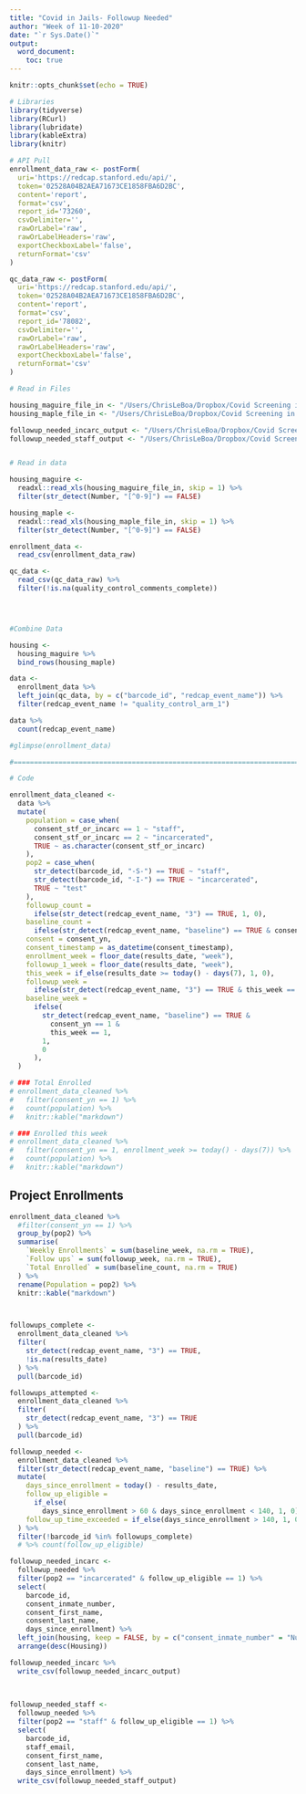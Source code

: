 ```yaml
---
title: "Covid in Jails- Followup Needed" 
author: "Week of 11-10-2020"
date: "`r Sys.Date()`"
output: 
  word_document:
    toc: true
---
```


```r
knitr::opts_chunk$set(echo = TRUE)

```

```r
# Libraries
library(tidyverse)
library(RCurl)
library(lubridate)
library(kableExtra)
library(knitr)

# API Pull
enrollment_data_raw <- postForm(
  uri='https://redcap.stanford.edu/api/',
  token='02528A04B2AEA71673CE1858FBA6D2BC',
  content='report',
  format='csv',
  report_id='73260',
  csvDelimiter='',
  rawOrLabel='raw',
  rawOrLabelHeaders='raw',
  exportCheckboxLabel='false',
  returnFormat='csv'
)

qc_data_raw <- postForm(
  uri='https://redcap.stanford.edu/api/',
  token='02528A04B2AEA71673CE1858FBA6D2BC',
  content='report',
  format='csv',
  report_id='78082',
  csvDelimiter='',
  rawOrLabel='raw',
  rawOrLabelHeaders='raw',
  exportCheckboxLabel='false',
  returnFormat='csv'
)

# Read in Files 

housing_maguire_file_in <- "/Users/ChrisLeBoa/Dropbox/Covid Screening in Jails  Project/San Mateo/housing_data/MCF roster 11-30.xls"
housing_maple_file_in <- "/Users/ChrisLeBoa/Dropbox/Covid Screening in Jails  Project/San Mateo/housing_data/MSCC roster 11-30.xls"

followup_needed_incarc_output <- "/Users/ChrisLeBoa/Dropbox/Covid Screening in Jails  Project/Followup_needed/san_mateo_incarcerated_201201.csv"
followup_needed_staff_output <- "/Users/ChrisLeBoa/Dropbox/Covid Screening in Jails  Project/Followup_needed/san_mateo_staff_201201.csv"


# Read in data 

housing_maguire <- 
  readxl::read_xls(housing_maguire_file_in, skip = 1) %>%  
  filter(str_detect(Number, "[^0-9]") == FALSE)

housing_maple <- 
  readxl::read_xls(housing_maple_file_in, skip = 1) %>%  
  filter(str_detect(Number, "[^0-9]") == FALSE)

enrollment_data <-  
  read_csv(enrollment_data_raw) 

qc_data <- 
  read_csv(qc_data_raw) %>% 
  filter(!is.na(quality_control_comments_complete))




#Combine Data

housing <-  
  housing_maguire %>% 
  bind_rows(housing_maple)

data <- 
  enrollment_data %>% 
  left_join(qc_data, by = c("barcode_id", "redcap_event_name")) %>% 
  filter(redcap_event_name != "quality_control_arm_1")

data %>% 
  count(redcap_event_name)

#glimpse(enrollment_data)

#===============================================================================

# Code
```

```r
enrollment_data_cleaned <- 
  data %>% 
  mutate(
    population = case_when(
      consent_stf_or_incarc == 1 ~ "staff",
      consent_stf_or_incarc == 2 ~ "incarcerated",
      TRUE ~ as.character(consent_stf_or_incarc)
    ),
    pop2 = case_when(
      str_detect(barcode_id, "-S-") == TRUE ~ "staff",
      str_detect(barcode_id, "-I-") == TRUE ~ "incarcerated",
      TRUE ~ "test"
    ),
    followup_count = 
      ifelse(str_detect(redcap_event_name, "3") == TRUE, 1, 0), 
    baseline_count = 
      ifelse(str_detect(redcap_event_name, "baseline") == TRUE & consent_yn == 1, 1, 0),
    consent = consent_yn,
    consent_timestamp = as_datetime(consent_timestamp),
    enrollment_week = floor_date(results_date, "week"), 
    followup_1_week = floor_date(results_date, "week"),
    this_week = if_else(results_date >= today() - days(7), 1, 0), 
    followup_week = 
      ifelse(str_detect(redcap_event_name, "3") == TRUE & this_week == 1, 1, 0), 
    baseline_week = 
      ifelse(
        str_detect(redcap_event_name, "baseline") == TRUE &
          consent_yn == 1 &
          this_week == 1,
        1,
        0
      ),
  ) 

```

```r
# ### Total Enrolled
# enrollment_data_cleaned %>% 
#   filter(consent_yn == 1) %>% 
#   count(population) %>% 
#   knitr::kable("markdown")
```

```r
# ### Enrolled this week
# enrollment_data_cleaned %>% 
#   filter(consent_yn == 1, enrollment_week >= today() - days(7)) %>% 
#   count(population) %>% 
#   knitr::kable("markdown")
```

## Project Enrollments

```r
enrollment_data_cleaned %>%
  #filter(consent_yn == 1) %>%
  group_by(pop2) %>%
  summarise(
    `Weekly Enrollments` = sum(baseline_week, na.rm = TRUE), 
    `Follow ups` = sum(followup_week, na.rm = TRUE),
    `Total Enrolled` = sum(baseline_count, na.rm = TRUE)
  ) %>% 
  rename(Population = pop2) %>% 
  knitr::kable("markdown")




```

```r
followups_complete <- 
  enrollment_data_cleaned %>% 
  filter(
    str_detect(redcap_event_name, "3") == TRUE,
    !is.na(results_date)
  ) %>% 
  pull(barcode_id)

followups_attempted <- 
  enrollment_data_cleaned %>% 
  filter(
    str_detect(redcap_event_name, "3") == TRUE
  ) %>% 
  pull(barcode_id)

followup_needed <- 
  enrollment_data_cleaned %>% 
  filter(str_detect(redcap_event_name, "baseline") == TRUE) %>% 
  mutate(
    days_since_enrollment = today() - results_date,
    follow_up_eligible = 
      if_else(
        days_since_enrollment > 60 & days_since_enrollment < 140, 1, 0), 
    follow_up_time_exceeded = if_else(days_since_enrollment > 140, 1, 0), 
  ) %>% 
  filter(!barcode_id %in% followups_complete) 
  # %>% count(follow_up_eligible)
```

```r
followup_needed_incarc <- 
  followup_needed %>%  
  filter(pop2 == "incarcerated" & follow_up_eligible == 1) %>% 
  select(
    barcode_id, 
    consent_inmate_number,
    consent_first_name,
    consent_last_name,
    days_since_enrollment) %>% 
  left_join(housing, keep = FALSE, by = c("consent_inmate_number" = "Number")) %>% 
  arrange(desc(Housing))

followup_needed_incarc %>% 
  write_csv(followup_needed_incarc_output)
  
  
```


```r
followup_needed_staff <- 
  followup_needed %>%  
  filter(pop2 == "staff" & follow_up_eligible == 1) %>% 
  select(
    barcode_id, 
    staff_email,
    consent_first_name,
    consent_last_name,
    days_since_enrollment) %>% 
  write_csv(followup_needed_staff_output)
  


```



